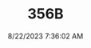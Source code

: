 ---
width: 5848
height: 3899
title: 356B
description: Royal Blue 1960 Porsche 356B Roadster shot in Austin, TX.
date: 8/22/2023 7:36:02 AM
cameraMake: Sony
cameraModel: ILCE-7M3
lens: E 35-150mm F2.0-F2.8 A058
settingsfStop: f/2.8
settingsISO: ISO 100
settingsShutter: 1/250
settingsFocalLength: 91 mm
---